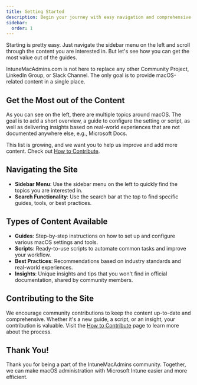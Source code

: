 ```yaml
---
title: Getting Started
description: Begin your journey with easy navigation and comprehensive guides for macOS administration.
sidebar:
  order: 1
---
```



Starting is pretty easy. Just navigate the sidebar menu on the left and scroll through the content you are interested in. But let's see how you can get the most value out of the guides.

<Aside>
  IntuneMacAdmins.com is not here to replace any other Community Project,
  LinkedIn Group, or Slack Channel. The only goal is to provide macOS-related
  content in a single place.
</Aside>

## Get the Most out of the Content

As you can see on the left, there are multiple topics around macOS. The goal is to add a short overview, a guide to configure the setting or script, as well as delivering insights based on real-world experiences that are not documented anywhere else, e.g., Microsoft Docs.

This list is growing, and we want you to help us improve and add more content. Check out [How to Contribute](https://www.intunemacadmins.com/home/how_to_contribute/).

## Navigating the Site

- **Sidebar Menu**: Use the sidebar menu on the left to quickly find the topics you are interested in.
- **Search Functionality**: Use the search bar at the top to find specific guides, tools, or best practices.

## Types of Content Available

- **Guides**: Step-by-step instructions on how to set up and configure various macOS settings and tools.
- **Scripts**: Ready-to-use scripts to automate common tasks and improve your workflow.
- **Best Practices**: Recommendations based on industry standards and real-world experiences.
- **Insights**: Unique insights and tips that you won't find in official documentation, shared by community members.

## Contributing to the Site

We encourage community contributions to keep the content up-to-date and comprehensive. Whether it's a new guide, a script, or an insight, your contribution is valuable. Visit the [How to Contribute](/home/howtocontribute) page to learn more about the process.

## Thank You!

Thank you for being a part of the IntuneMacAdmins community. Together, we can make macOS administration with Microsoft Intune easier and more efficient.
